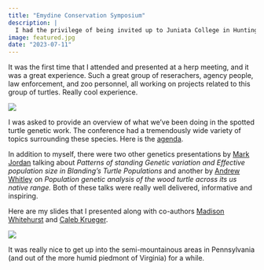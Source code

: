 ```yaml
---
title: "Emydine Conservation Symposium"
description: |
  I had the privilege of being invited up to Juniata College in Huntingdon Pennsylvania to give a talk at the 3rd Emydine Conservation Conference about the work we've been doing on Spotted turtles.  Here are my slides.
image: featured.jpg
date: "2023-07-11"
---
```


It was the first time that I attended and presented at a herp meeting, and it was a great experience.  Such a great group of reserachers, agency people, law enforcement, and zoo personnel, all working on projects related to this group of turtles.  Really cool experience.

![](./heading.png)

I was asked to provide an overview of what we've been doing in the spotted turtle genetic work.  The conference had a tremendously wide variety of topics surrounding these species.  Here is the [agenda](https://drive.google.com/file/d/1aWJoShwHJGKQt-I4wdEfj1YY2jxm0Khg/view?usp=sharing).

In addition to myself, there were two other genetics presentations by [Mark Jordan](https://www.pfw.edu/about-pfw/who-we-are/directories/mark-jordan) talking about *Patterns of standing Genetic variation and Effective population size in Blanding’s Turtle Populations* and another by [Andrew Whitley](https://www.umt.edu/environment/personnel/faculty.php?ID=4461) on *Population genetic analysis of the wood turtle across its us native range.*  Both of these talks were really well delivered, informative and inspiring.

Here are my slides that I presented along with co-authors [Madison Whitehurst](https://dyerlab.org/people) and [Caleb Krueger](https://www.canr.msu.edu/people/caleb-krueger).


[![](./featured.jpg)](https://drive.google.com/file/d/1-ZD9zUKUEwVvL8NSWaEiI5SAMrlHBAvh/view?usp=sharing)


It was really nice to get up into the semi-mountainous areas in Pennsylvania (and out of the more humid piedmont of Virginia) for a while.



